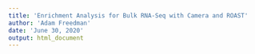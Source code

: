 ```yaml
---
title: 'Enrichment Analysis for Bulk RNA-Seq with Camera and ROAST'
author: 'Adam Freedman'
date: 'June 30, 2020'
output: html_document
---
```

